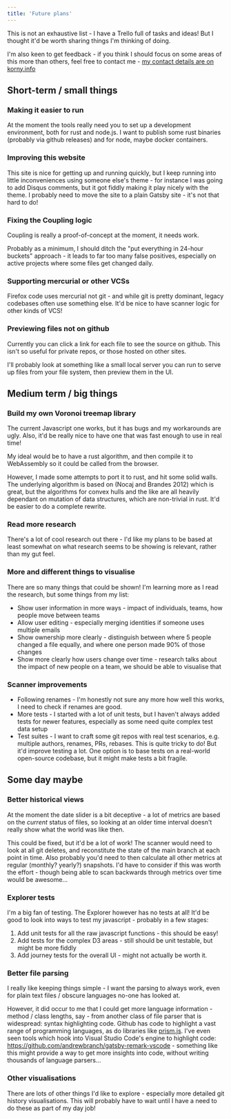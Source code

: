 ```yaml
---
title: 'Future plans'
---
```


This is not an exhaustive list - I have a Trello full of tasks and ideas!  But I thought it'd be worth sharing things I'm thinking of doing.

I'm also keen to get feedback - if you think I should focus on some areas of this more than others, feel free to contact me - [my contact details are on korny.info](https://korny.info)

## Short-term / small things

### Making it easier to run

At the moment the tools really need you to set up a development environment, both for rust and node.js.  I want to publish some rust binaries (probably via github releases) and for node, maybe docker containers.

### Improving this website

This site is nice for getting up and running quickly, but I keep running into little inconveniences using someone else's theme - for instance I was going to add Disqus comments, but it got fiddly making it play nicely with the theme. I probably need to move the site to a plain Gatsby site - it's not that hard to do!

### Fixing the Coupling logic

Coupling is really a proof-of-concept at the moment, it needs work.

Probably as a minimum, I should ditch the "put everything in 24-hour buckets" approach - it leads to far too many false positives, especially on active projects where some files get changed daily.

### Supporting mercurial or other VCSs

Firefox code uses mercurial not git - and while git is pretty dominant, legacy codebases often use something else.  It'd be nice to have scanner logic for other kinds of VCS!

### Previewing files not on github

Currently you can click a link for each file to see the source on github. This isn't so useful for private repos, or those hosted on other sites.

I'll probably look at something like a small local server you can run to serve up files from your file system, then preview them in the UI.

## Medium term / big things

### Build my own Voronoi treemap library

The current Javascript one works, but it has bugs and my workarounds are ugly.  Also, it'd be really nice to have one that was fast enough to use in real time!

My ideal would be to have a rust algorithm, and then compile it to WebAssembly so it could be called from the browser.

However, I made some attempts to port it to rust, and hit some solid walls.  The underlying algorithm is based on <Citation>(Nocaj and Brandes 2012)</Citation> which is great, but the algorithms for convex hulls and the like are all heavily dependant on mutation of data structures, which are non-trivial in rust.  It'd be easier to do a complete rewrite.

### Read more research

There's a lot of cool research out there - I'd like my plans to be based at least somewhat on what research seems to be showing is relevant, rather than my gut feel.

### More and different things to visualise

There are so many things that could be shown! I'm learning more as I read the research, but some things from my list:

* Show user information in more ways - impact of individuals, teams, how people move between teams
* Allow user editing - especially merging identities if someone uses multiple emails
* Show ownership more clearly - distinguish between where 5 people changed a file equally, and where one person made 90% of those changes
* Show more clearly how users change over time - research talks about the impact of new people on a team, we should be able to visualise that

### Scanner improvements

* Following renames - I'm honestly not sure any more how well this works, I need to check if renames are good.
* More tests - I started with a lot of unit tests, but I haven't always added tests for newer features, especially as some need quite complex test data setup
* Test suites - I want to craft some git repos with real test scenarios, e.g. multiple authors, renames, PRs, rebases.  This is quite tricky to do!  But it'd improve testing a lot.  One option is to base tests on a real-world open-source codebase, but it might make tests a bit fragile.

## Some day maybe

### Better historical views

At the moment the date slider is a bit deceptive - a lot of metrics are based on the _current_ status of files, so looking at an older time interval doesn't really show what the world was like then.

This could be fixed, but it'd be a lot of work!  The scanner would need to look at all git deletes, and reconstitute the state of the main branch at each point in time.  Also probably you'd need to then calculate all other metrics at regular (monthly? yearly?) snapshots.  I'd have to consider if this was worth the effort - though being able to scan backwards through metrics over time would be awesome...

### Explorer tests

I'm a big fan of testing.  The Explorer however has no tests at all! It'd be good to look into ways to test my javascript - probably in a few stages:

1. Add unit tests for all the raw javascript functions - this should be easy!
2. Add tests for the complex D3 areas - still should be unit testable, but might be more fiddly
3. Add journey tests for the overall UI - might not actually be worth it.

### Better file parsing

I really like keeping things simple - I want the parsing to always work, even for plain text files / obscure languages no-one has looked at.

However, it did occur to me that I could get more language information - method / class lengths, say - from another class of file parser that is widespread: syntax highlighting code.  Github has code to highlight a vast range of programming languages, as do libraries like [prism.js](http://prismjs.com/). I've even seen tools which hook into Visual Studio Code's engine to highlight code: <https://github.com/andrewbranch/gatsby-remark-vscode> - something like this might provide a way to get more insights into code, without writing thousands of language parsers...

### Other visualisations

There are lots of other things I'd like to explore - especially more detailed git history visualisations.  This will probably have to wait until I have a need to do these as part of my day job!

